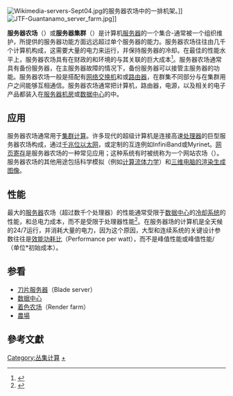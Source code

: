 {{NoteTA|G1=IT}}
[[File:Wikimedia-servers-Sept04.jpg|thumb]]的服务器农场中的一排机架。]]
[[File:JTF-Guantanamo_server_farm.jpg|thumb]]]]

'''服务器农场'''（'''{{lang|en|Server farm}}'''）或'''服务器集群'''（'''{{lang|en|Server cluster}}'''）是计算机[[服务器|服务器]]的一个集合-通常被一个组织维护，所提供的服务器功能方面远远超过单个服务器的能力。服务器农场往往由几千个计算机构成，这需要大量的电力来运行，并保持服务器的冷却。在最佳的性能水平上，服务器农场具有在财政的和环境的与其关联的巨大成本<ref>{{cite journal
|last= Mitrani
|first= Isa
|title= Managing performance and power consumption in a server farm
|journal= Annals of Operations Research
|date= January 2013
|volume= 202
|issue= 1
|pages= 121–122
|url= http://dl2af5jf3e.search.serialssolutions.com/?ctx_ver=Z39.88-2004&ctx_enc=info%3Aofi%2Fenc%3AUTF-8&rfr_id=info:sid/summon.serialssolutions.com&rft_val_fmt=info:ofi/fmt:kev:mtx:journal&rft.genre=article&rft.atitle=Managing+performance+and+power+consumption+in+a+server+farm&rft.jtitle=Annals+of+Operations+Research&rft.au=Isi+Mitrani&rft.date=2013-01-01&rft.pub=Springer+Science+%26+Business+Media&rft.issn=0254-5330&rft.volume=202&rft.issue=1&rft.spage=121&rft_id=info:doi/10.1007%2Fs10479-011-0932-1&rft.externalDocID=2867718491
|accessdate= February 8, 2013
|doi= 10.1007/s10479-011-0932-1
|author= 
|archive-url= https://web.archive.org/web/20181004030353/http://dl2af5jf3e.search.serialssolutions.com/?ctx_ver=Z39.88-2004&ctx_enc=info%3Aofi%2Fenc%3AUTF-8&rfr_id=info%3Asid%2Fsummon.serialssolutions.com&rft_val_fmt=info%3Aofi%2Ffmt%3Akev%3Amtx%3Ajournal&rft.genre=article&rft.atitle=Managing+performance+and+power+consumption+in+a+server+farm&rft.jtitle=Annals+of+Operations+Research&rft.au=Isi+Mitrani&rft.date=2013-01-01&rft.pub=Springer+Science+%26+Business+Media&rft.issn=0254-5330&rft.volume=202&rft.issue=1&rft.spage=121&rft_id=info%3Adoi%2F10.1007%2Fs10479-011-0932-1&rft.externalDocID=2867718491
|archive-date= 2018-10-04
|dead-url= yes
}}</ref>。服务器农场通常具有备份服务器，在主服务器故障的情况下，备份服务器可以接管主服务器的功能。服务器农场一般是搭配有[[网络交换机|网络交换机]]和或[[路由器|路由器]]，在群集不同部分与在集群用户之间能够互相通信。服务器农场通常把计算机，路由器，电源，以及相关的电子产品都装入在[[服务器机房|服务器机房]]或[[数据中心|数据中心]]的{{le|19英寸机架|19-inch rack}}中。

== 应用 ==
服务器农场通常用于[[集群计算|集群计算]]。许多现代的超级计算机是连接高速[[中央处理器|处理器]]的巨型服务器农场构成，通过[[吉比特以太网|千兆位以太网]]，或定制的互连例如InfiniBand或Myrinet。[[网页寄存服务|网页寄存]]是服务器农场的一种常见应用；这种系统有时被统称为一个网站农场（{{lang|en|Web farm}}）。服务器农场的其他用途包括科学模拟（例如[[计算流体力学|计算流体力学]]）和[[三维渲染|三维电脑的渲染生成图像]]。

== 性能 ==
最大的[[服务器|服务器]]农场（超过数千个处理器）的性能通常受限于[[数据中心|数据中心]]的[[电脑硬件冷却|冷却系统]]的性能，和总电力成本，而不是受限于处理器性能<ref>{{cite web |url=http://www.barroso.org/ |title=Luiz André Barroso |doi=10.2200/S00193ED1V01Y200905CAC006 |publisher=Barroso.org |date= |accessdate=2012-09-20 |archive-date=2020-11-19 |archive-url=https://web.archive.org/web/20201119215421/https://barroso.org/ |dead-url=no }}</ref>。在服务器场的计算机是全天候的24/7运行，并消耗大量的电力，因为这个原因，大型和连续系统的关键设计参数往往是[[效能功耗比|效能功耗比]]（Performance per watt），而不是峰值性能或峰值性能/（单位*初始成本）。

== 参看 ==
* [[刀片服务器|刀片服务器]]（Blade server）
* [[数据中心|数据中心]]
* [[着色农场|着色农场]]（Render farm）
* [[農場|農場]]

== 參考文獻 ==
{{Reflist|30em}}

[[Category:丛集计算|Category:丛集计算]]
[[Category:服务器|+]]